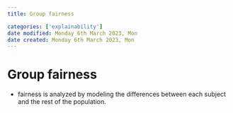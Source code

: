 ```yaml
---
title: Group fairness

categories: ['explainability']
date modified: Monday 6th March 2023, Mon
date created: Monday 6th March 2023, Mon
---
```


# Group fairness


- fairness is analyzed by modeling the differences between each subject and the
rest of the population.



